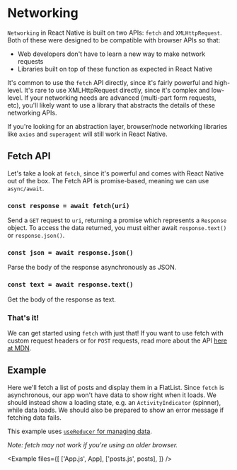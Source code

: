 
# Networking

`Networking` in React Native is built on two APIs: `fetch` and `XMLHttpRequest`. Both of these were designed to be compatible with browser APIs so that:

- Web developers don't have to learn a new way to make network requests
- Libraries built on top of these function as expected in React Native

It's common to use the `fetch` API directly, since it's fairly powerful and high-level. It's rare to use XMLHttpRequest directly, since it's complex and low-level. If your networking needs are advanced (multi-part form requests, etc), you'll likely want to use a library that abstracts the details of these networking APIs.

If you're looking for an abstraction layer, browser/node networking libraries like `axios` and `superagent` will still work in React Native.

## Fetch API

Let's take a look at `fetch`, since it's powerful and comes with React Native out of the box. The Fetch API is promise-based, meaning we can use `async/await`.

### **`const response = await fetch(uri)`**

Send a `GET` request to `uri`, returning a promise which represents a `Response` object. To access the data returned, you must either await `response.text()` or `response.json()`.

### **`const json = await response.json()`**

Parse the body of the response asynchronously as JSON.

### **`const text = await response.text()`**

Get the body of the response as text.

### That's it!

We can get started using `fetch` with just that! If you want to use fetch with custom request headers or for `POST` requests, read more about the API [here at MDN](https://developer.mozilla.org/en-US/docs/Web/API/Fetch_API/Using_Fetch).

## Example

Here we'll fetch a list of posts and display them in a FlatList. Since `fetch` is asynchronous, our app won't have data to show right when it loads. We should instead show a loading state, e.g. an `ActivityIndicator` (spinner), while data loads. We should also be prepared to show an error message if fetching data fails.

This example uses [`useReducer` for managing data](/app/data_management/usereducer).

_Note: fetch may not work if you're using an older browser._

<Example
  files={[
    ['App.js', App],
    ['posts.js', posts],
  ]}
/>
